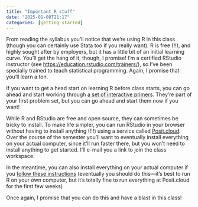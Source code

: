 ```yaml
---
title: "Important R stuff"
date: "2025-01-08T21:17"
categories: [getting started]
---
```


From reading the syllabus you'll notice that we're using R in this class (though you can certainly use Stata too if you really want). R is free (!!), and highly sought after by employers, but it has a little bit of an initial learning curve. You'll get the hang of it, though, I promise! I'm a certified RStudio instructor (see <https://education.rstudio.com/trainers/>), so I've been specially trained to teach statistical programming. Again, I promise that you'll learn a ton.

If you want to get a head start on learning R before class starts, you can go ahead and start working through [a set of interactive primers](/example/rstudio-tidyverse.qmd). They're part of your first problem set, but you can go ahead and start them now if you want!

While R and RStudio are free and open source, they can sometimes be tricky to install. To make life simpler, you can run RStudio in your browser without having to install anything (!!!) using a service called [Posit.cloud](https://posit.cloud). Over the course of the semester you'll want to eventually install everything on your actual computer, since it'll run faster there, but you won't need to install anything to get started. I'll e-mail you a link to join the class workspace.

In the meantime, you can also install everything on your actual computer if you [follow these instructions](/resource/install.qmd) (eventually you should do this—it's best to run R on your own computer, but it's totally fine to run everything at Posit.cloud for the first few weeks)

Once again, I promise that you can do this and have a blast in this class!
